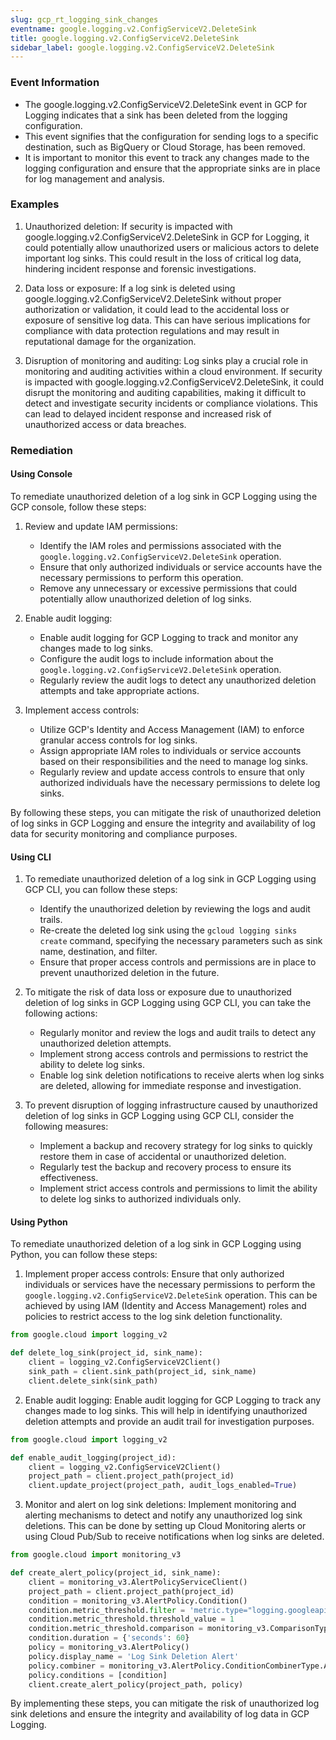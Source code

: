 ```yaml
--- 
slug: gcp_rt_logging_sink_changes
eventname: google.logging.v2.ConfigServiceV2.DeleteSink
title: google.logging.v2.ConfigServiceV2.DeleteSink
sidebar_label: google.logging.v2.ConfigServiceV2.DeleteSink
---
```

                       
### Event Information

- The google.logging.v2.ConfigServiceV2.DeleteSink event in GCP for Logging indicates that a sink has been deleted from the logging configuration.
- This event signifies that the configuration for sending logs to a specific destination, such as BigQuery or Cloud Storage, has been removed.
- It is important to monitor this event to track any changes made to the logging configuration and ensure that the appropriate sinks are in place for log management and analysis.


### Examples

1. Unauthorized deletion: If security is impacted with google.logging.v2.ConfigServiceV2.DeleteSink in GCP for Logging, it could potentially allow unauthorized users or malicious actors to delete important log sinks. This could result in the loss of critical log data, hindering incident response and forensic investigations.

2. Data loss or exposure: If a log sink is deleted using google.logging.v2.ConfigServiceV2.DeleteSink without proper authorization or validation, it could lead to the accidental loss or exposure of sensitive log data. This can have serious implications for compliance with data protection regulations and may result in reputational damage for the organization.

3. Disruption of monitoring and auditing: Log sinks play a crucial role in monitoring and auditing activities within a cloud environment. If security is impacted with google.logging.v2.ConfigServiceV2.DeleteSink, it could disrupt the monitoring and auditing capabilities, making it difficult to detect and investigate security incidents or compliance violations. This can lead to delayed incident response and increased risk of unauthorized access or data breaches.

### Remediation

#### Using Console

To remediate unauthorized deletion of a log sink in GCP Logging using the GCP console, follow these steps:

1. Review and update IAM permissions:
   - Identify the IAM roles and permissions associated with the `google.logging.v2.ConfigServiceV2.DeleteSink` operation.
   - Ensure that only authorized individuals or service accounts have the necessary permissions to perform this operation.
   - Remove any unnecessary or excessive permissions that could potentially allow unauthorized deletion of log sinks.

2. Enable audit logging:
   - Enable audit logging for GCP Logging to track and monitor any changes made to log sinks.
   - Configure the audit logs to include information about the `google.logging.v2.ConfigServiceV2.DeleteSink` operation.
   - Regularly review the audit logs to detect any unauthorized deletion attempts and take appropriate actions.

3. Implement access controls:
   - Utilize GCP's Identity and Access Management (IAM) to enforce granular access controls for log sinks.
   - Assign appropriate IAM roles to individuals or service accounts based on their responsibilities and the need to manage log sinks.
   - Regularly review and update access controls to ensure that only authorized individuals have the necessary permissions to delete log sinks.

By following these steps, you can mitigate the risk of unauthorized deletion of log sinks in GCP Logging and ensure the integrity and availability of log data for security monitoring and compliance purposes.

#### Using CLI

1. To remediate unauthorized deletion of a log sink in GCP Logging using GCP CLI, you can follow these steps:
   - Identify the unauthorized deletion by reviewing the logs and audit trails.
   - Re-create the deleted log sink using the `gcloud logging sinks create` command, specifying the necessary parameters such as sink name, destination, and filter.
   - Ensure that proper access controls and permissions are in place to prevent unauthorized deletion in the future.

2. To mitigate the risk of data loss or exposure due to unauthorized deletion of log sinks in GCP Logging using GCP CLI, you can take the following actions:
   - Regularly monitor and review the logs and audit trails to detect any unauthorized deletion attempts.
   - Implement strong access controls and permissions to restrict the ability to delete log sinks.
   - Enable log sink deletion notifications to receive alerts when log sinks are deleted, allowing for immediate response and investigation.

3. To prevent disruption of logging infrastructure caused by unauthorized deletion of log sinks in GCP Logging using GCP CLI, consider the following measures:
   - Implement a backup and recovery strategy for log sinks to quickly restore them in case of accidental or unauthorized deletion.
   - Regularly test the backup and recovery process to ensure its effectiveness.
   - Implement strict access controls and permissions to limit the ability to delete log sinks to authorized individuals only.

#### Using Python

To remediate unauthorized deletion of a log sink in GCP Logging using Python, you can follow these steps:

1. Implement proper access controls: Ensure that only authorized individuals or services have the necessary permissions to perform the `google.logging.v2.ConfigServiceV2.DeleteSink` operation. This can be achieved by using IAM (Identity and Access Management) roles and policies to restrict access to the log sink deletion functionality.

```python
from google.cloud import logging_v2

def delete_log_sink(project_id, sink_name):
    client = logging_v2.ConfigServiceV2Client()
    sink_path = client.sink_path(project_id, sink_name)
    client.delete_sink(sink_path)
```

2. Enable audit logging: Enable audit logging for GCP Logging to track any changes made to log sinks. This will help in identifying unauthorized deletion attempts and provide an audit trail for investigation purposes.

```python
from google.cloud import logging_v2

def enable_audit_logging(project_id):
    client = logging_v2.ConfigServiceV2Client()
    project_path = client.project_path(project_id)
    client.update_project(project_path, audit_logs_enabled=True)
```

3. Monitor and alert on log sink deletions: Implement monitoring and alerting mechanisms to detect and notify any unauthorized log sink deletions. This can be done by setting up Cloud Monitoring alerts or using Cloud Pub/Sub to receive notifications when log sinks are deleted.

```python
from google.cloud import monitoring_v3

def create_alert_policy(project_id, sink_name):
    client = monitoring_v3.AlertPolicyServiceClient()
    project_path = client.project_path(project_id)
    condition = monitoring_v3.AlertPolicy.Condition()
    condition.metric_threshold.filter = 'metric.type="logging.googleapis.com/sink/deleted_count"'
    condition.metric_threshold.threshold_value = 1
    condition.metric_threshold.comparison = monitoring_v3.ComparisonType.COMPARISON_GT
    condition.duration = {'seconds': 60}
    policy = monitoring_v3.AlertPolicy()
    policy.display_name = 'Log Sink Deletion Alert'
    policy.combiner = monitoring_v3.AlertPolicy.ConditionCombinerType.AND
    policy.conditions = [condition]
    client.create_alert_policy(project_path, policy)
```

By implementing these steps, you can mitigate the risk of unauthorized log sink deletions and ensure the integrity and availability of log data in GCP Logging.


 
